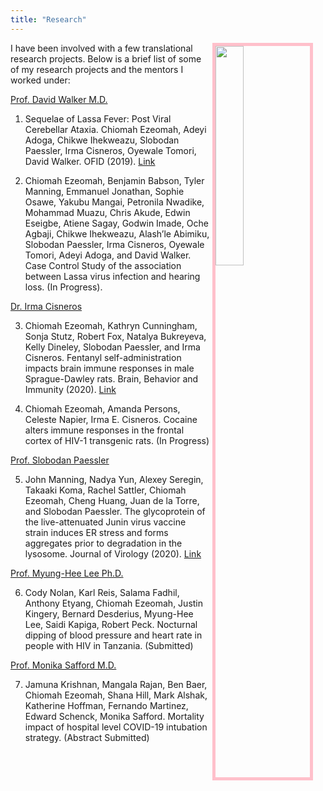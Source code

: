 ```yaml
---
title: "Research"
---
```


<img src= "REM18-276-0042.jpg" style="width:30%; border:5px solid; color: pink; margin-right: 20px" align="right">


I have been involved with a few translational research projects. Below is a brief list of some of my research projects and the mentors I worked under: 

[Prof. David Walker M.D.](https://researchexperts.utmb.edu/en/persons/david-walker)

1.	Sequelae of Lassa Fever: Post Viral Cerebellar Ataxia. Chiomah Ezeomah, Adeyi Adoga, Chikwe Ihekweazu, Slobodan Paessler, Irma Cisneros, Oyewale Tomori, David Walker. OFID (2019). [Link](https://academic.oup.com/ofid/article/6/12/ofz512/5650934)

2.	Chiomah Ezeomah, Benjamin Babson, Tyler Manning, Emmanuel Jonathan, Sophie Osawe, Yakubu Mangai, Petronila Nwadike, Mohammad Muazu, Chris Akude, Edwin Eseigbe, Atiene Sagay, Godwin Imade, Oche Agbaji, Chikwe Ihekweazu, Alash’le Abimiku, Slobodan Paessler, Irma Cisneros, Oyewale Tomori, Adeyi Adoga, and David Walker. Case Control Study of the association between Lassa virus infection and hearing loss. (In Progress). 

[Dr. Irma Cisneros](https://www.utmb.edu/pathology/faculty-directory/irma-lisa-cisneros-phd)

3.	Chiomah Ezeomah, Kathryn Cunningham, Sonja Stutz, Robert Fox, Natalya Bukreyeva, Kelly Dineley, Slobodan Paessler, and Irma Cisneros. Fentanyl self-administration impacts brain immune responses in male Sprague-Dawley rats. Brain, Behavior and Immunity (2020). [Link](https://www.sciencedirect.com/science/article/abs/pii/S0889159119314333)

4.	Chiomah Ezeomah, Amanda Persons, Celeste Napier, Irma E. Cisneros. Cocaine alters immune responses in the frontal cortex of HIV-1 transgenic rats. (In Progress)

[Prof. Slobodan Paessler](https://www.utmb.edu/pathology/faculty-directory/slobodan-paessler-dvm-phd)

5.	John Manning, Nadya Yun, Alexey Seregin, Takaaki Koma, Rachel Sattler, Chiomah Ezeomah, Cheng Huang, Juan de la Torre, and Slobodan Paessler. The glycoprotein of the live-attenuated Junin virus vaccine strain induces ER stress and forms aggregates prior to degradation in the lysosome. Journal of Virology (2020). [Link](https://jvi.asm.org/content/94/8/e01693-19)

[Prof. Myung-Hee Lee Ph.D.](https://vivo.weill.cornell.edu/display/cwid-myl2003)

6.	Cody Nolan, Karl Reis, Salama Fadhil, Anthony Etyang, Chiomah Ezeomah, Justin Kingery, Bernard Desderius, Myung-Hee Lee, Saidi Kapiga, Robert Peck. Nocturnal dipping of blood pressure and heart rate in people with HIV in Tanzania. (Submitted)

[Prof. Monika Safford M.D.](https://vivo.weill.cornell.edu/display/cwid-mms9024)

7.	Jamuna Krishnan, Mangala Rajan, Ben Baer, Chiomah Ezeomah, Shana Hill, Mark Alshak, Katherine Hoffman, Fernando Martinez, Edward Schenck, Monika Safford. Mortality impact of hospital level COVID-19 intubation strategy. (Abstract Submitted)

